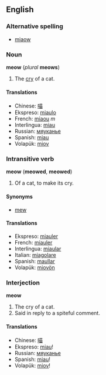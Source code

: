 ==English==
===Alternative spelling===
*[[miaow]]

===Noun===
'''meow''' (''plural'' '''meows''')

#The [[cry]] of a cat.

====Translations====
*Chinese: [[喵]]
*Ekspreso: [[miaulo]]
*French: [[miaou#French|miaou]] ''m''
*Interlingua: [[miau]]
*Russian: [[мяуканье]]
*Spanish: [[miau]]
*Volapük: [[miov]]

===Intransitive verb===
'''meow''' ('''meowed''', '''meowed''')

#Of a cat, to make its cry.

====Synonyms====
*[[mew]]

====Translations====
*Ekspreso: [[miauler]]
*French: [[miauler]]
*Interlingua: [[miaular]]
*Italian: [[miagolare]]
*Spanish: [[maullar]]
*Volapük: [[miovön]]


===Interjection===
'''meow'''

#The cry of a cat.
#Said in reply to a spiteful comment.

====Translations====

*Chinese: [[喵]]
*Ekspreso: [[miau]]!
*Russian: [[мяуканье]]
*Spanish: [[miau]]!
*Volapük: [[miov]]!